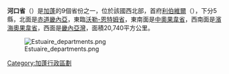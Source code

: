 {{Infobox settlement
<!-- See Template:Infobox settlement for additional fields and descriptions -->
| name                    = 河口省
| settlement_type         = 省
| image_map               = Gabon - Estuaire.svg
| subdivision_type        = 國家
| subdivision_name        = {{GAB}}
| seat_type               = 首府
| seat                    = [[利伯維爾|利伯維爾]]
| parts_type = 縣份數目
| parts = 5
| unit_pref               = Metric<!-- or US or UK -->
| area_total_km2          = 20740
| population_density_km2  = no
| blank_name = [[ISO_3166-2|ISO 3166-2]]
| blank_info = GA-1
}}

'''河口省'''（{{lang-fr|Estuaire}}）是[[加蓬|加蓬]]的9個省份之一，位於該國西北部，首府[[利伯維爾|利伯維爾]]（{{lang|fr|Libreville}}），下分5縣，北面是[[赤道畿內亞|赤道畿內亞]]，東臨[[沃勒-恩特姆省|沃勒-恩特姆省]]，東南面是[[中奧果韋省|中奧果韋省]]，西南面是[[濱海奧果韋省|濱海奧果韋省]]，西面是[[畿內亞灣|畿內亞灣]]，面積20,740平方公里。

[[Image:Estuaire_departments.png|thumb]]

{{coord|0|23|40|N|9|25|45|E|source:euwiki_region:GA-ES_type:adm1st|display=title}}

{{Gabon}}
{{Gabon-stub}}

[[Category:加蓬行政區劃|Category:加蓬行政區劃]]